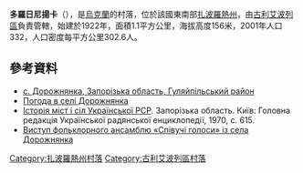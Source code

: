 {{coord|47|35|31|N|36|16|53|E|scale:100000|display=title}}

'''多羅日尼揚卡'''（{{lang-uk|Дорожнянка}}），是[[烏克蘭|烏克蘭]]的村落，位於該國東南部[[扎波羅熱州|扎波羅熱州]]，由[[古利艾波列區|古利艾波列區]]負責管轄，始建於1922年，面積1.1平方公里，海拔高度156米，2001年人口332，人口密度每平方公里302.6人。

==參考資料==
* [http://w1.c1.rada.gov.ua/pls/z7503/A005?rdat1=07.12.2012&rf7571=12206 с. Дорожнянка, Запорізька область, Гуляйпільський район]
* [http://weather.in.ua/ua/zaporozhskaja/7212 Погода в селі Дорожнянка] {{Wayback|url=http://weather.in.ua/ua/zaporozhskaja/7212 |date=20170129221620 }}
* [[Історія_міст_і_сіл_Української_РСР|Історія міст і сіл Української РСР]]. Запорізька область. Київ: Головна редакція Української радянської енциклопедії, 1970, с. 615.
* [https://www.youtube.com/watch?v=IMo2O35m-zQ Виступ фольклорного ансамблю «Співучі голоси» із села Дорожнянка] {{Wayback|url=https://www.youtube.com/watch?v=IMo2O35m-zQ |date=20160401034020 }}

{{DEFAULTSORT:Дорожнянка}}
[[Category:扎波羅熱州村落|Category:扎波羅熱州村落]]
[[Category:古利艾波列區村落|Category:古利艾波列區村落]]


{{Zaporizhia-geo-stub}}